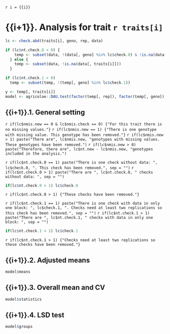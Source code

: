 `r i = {{i}}`

# {{i+1}}. Analysis for trait `r traits[i]`

```r
lc <- check.abd(traits[i], geno, rep, data)

if (lc$nt.check.0 > 0) {
    temp <- subset(data, !(data[, geno] %in% lc$check.0) & !is.na(data[, traits[i]]))
  } else {
    temp <- subset(data, !is.na(data[, traits[i]]))
  }

if (lc$nt.check.1 > 0)
  temp <- subset(temp, !(temp[, geno] %in% lc$check.1))

y <- temp[, traits[i]]
model <- agricolae::DAU.test(factor(temp[, rep]), factor(temp[, geno]), y)
```

## {{i+1}}.1. General setting

`r if(lc$nmis.new == 0 & lc$nmis.check == 0) {"For this trait there is no missing values."}`
`r if(lc$nmis.new == 1) {"There is one genotype with missing value. This genotype has been removed."}`
`r if(lc$nmis.new > 1) paste("There are", lc$nmis.new, "genotypes with missing values. These genotypes have been removed.")`
`r if(lc$nmis.new > 0) paste("Therefore, there are", lc$nt.new - lc$nmis.new, "genotypes included in the analysis.")`

`r if(lc$nt.check.0 == 1) paste("There is one check without data: ", lc$check.0, ". This check has been removed.", sep = "")`
`r if(lc$nt.check.0 > 1) paste("There are ", lc$nt.check.0, " checks without data: ", sep = "")`
```r
if(lc$nt.check.0 > 1) lc$check.0
```
`r if(lc$nt.check.0 > 1) {"These checks have been removed."}`

`r if(lc$nt.check.1 == 1) paste("There is one check with data in only one block: ", lc$check.1, ". Checks need at least two replications so this check has been removed.", sep = "")`
`r if(lc$nt.check.1 > 1) paste("There are ", lc$nt.check.1, " checks with data in only one block: ", sep = "")`
```r
if(lc$nt.check.1 > 1) lc$check.1
```
`r if(lc$nt.check.1 > 1) {"Checks need at least two replications so these checks have been removed."}`

## {{i+1}}.2. Adjusted means

```r
model$means
```

## {{i+1}}.3. Overall mean and CV

```r
model$statistics
```

## {{i+1}}.4. LSD test

```r
model$groups
```
